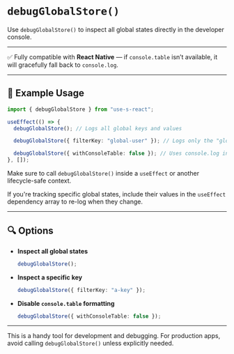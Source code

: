 # `debugGlobalStore()`

Use `debugGlobalStore()` to inspect all global states directly in the developer console.

---

✅ Fully compatible with **React Native** — if `console.table` isn’t available, it will gracefully fall back to `console.log`.

---

## 🧪 Example Usage

```ts copy
import { debugGlobalStore } from "use-s-react";

useEffect(() => {
  debugGlobalStore(); // Logs all global keys and values

  debugGlobalStore({ filterKey: "global-user" }); // Logs only the "global-user" state

  debugGlobalStore({ withConsoleTable: false }); // Uses console.log instead of console.table
}, []);
```

Make sure to call `debugGlobalStore()` inside a `useEffect` or another lifecycle-safe context.

If you're tracking specific global states, include their values in the `useEffect` dependency array to re-log when they change.

---

## 🔍 Options

- **Inspect all global states**

  ```ts copy
  debugGlobalStore();
  ```

- **Inspect a specific key**

  ```ts copy
  debugGlobalStore({ filterKey: "a-key" });
  ```

- **Disable `console.table` formatting**
  ```ts copy
  debugGlobalStore({ withConsoleTable: false });
  ```

---

This is a handy tool for development and debugging. For production apps, avoid calling `debugGlobalStore()` unless explicitly needed.
